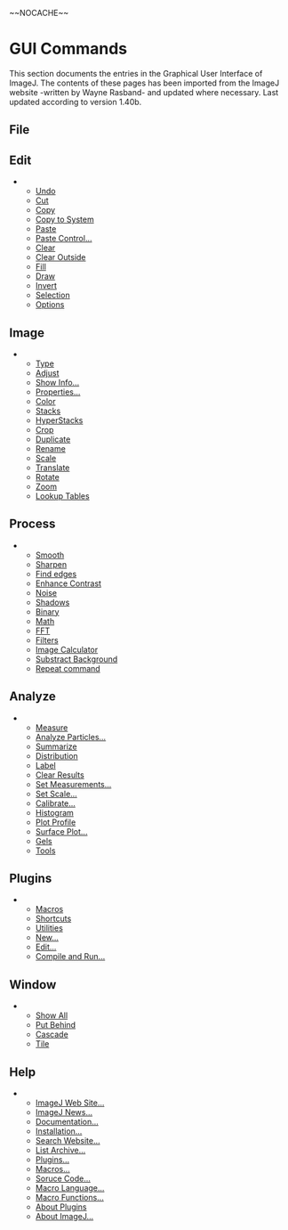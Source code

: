 ~~NOCACHE~~
= GUI Commands =

This section documents the entries in the Graphical User Interface of ImageJ. The contents of these pages has been imported from the ImageJ website -written by Wayne Rasband- and updated where necessary. Last updated according to version 1.40b.

== File ==

{{page>gui:file:new&amp;nofooter}}
{{page>gui:file:open&amp;nofooter}}
{{page>gui:file:open_next&amp;nofooter}}
{{page>gui:file:open_samples&amp;nofooter}}
{{page>gui:file:open_recent&amp;nofooter}}
{{page>gui:file:import&amp;nofooter}}
{{page>gui:file:close&amp;nofooter}}
{{page>gui:file:save&amp;nofooter}}
{{page>gui:file:save_as&amp;nofooter}}
{{page>gui:file:revert&amp;nofooter}}
{{page>gui:file:page_setup&amp;nofooter}}
{{page>gui:file:print&amp;nofooter}}
{{page>gui:file:quit&amp;nofooter}}

== Edit ==

** [[gui:edit:undo|Undo]]
** [[gui:edit:cut|Cut]]
** [[gui:edit:Copy|Copy]]
** [[gui:edit:copy_to_system|Copy to System]]
** [[gui:edit:paste|Paste]]
** [[gui:edit:paste_control|Paste Control...]]
** [[gui:edit:clear|Clear]]
** [[gui:edit:clear_outside|Clear Outside]]
** [[gui:edit:fill|Fill]]
** [[gui:edit:draw|Draw]]
** [[gui:edit:invert|Invert]]
** [[gui:edit:selection|Selection]]
** [[gui:edit:options|Options]]

== Image ==

** [[gui:image:type|Type]]
** [[gui:image:adjust|Adjust]]
** [[gui:image:show_info|Show Info...]]
** [[gui:image:properties|Properties...]]
** [[gui:image:color|Color]]
** [[gui:image:stacks|Stacks]]
** [[gui:image:hyperstacks|HyperStacks]]
** [[gui:image:crop|Crop]]
** [[gui:image:duplicate|Duplicate]]
** [[gui:image:rename|Rename]]
** [[gui:image:scale|Scale]]
** [[gui:image:translate|Translate]]
** [[gui:image:rotate|Rotate]]
** [[gui:image:zoom|Zoom]]
** [[gui:image:lookup_tables|Lookup Tables]]

== Process ==

** [[gui:process:smooth|Smooth]]
** [[gui:process:sharpen|Sharpen]]
** [[gui:process:find_edges|Find edges]]
** [[gui:process:enhance_contrast|Enhance Contrast]]
** [[gui:process:noise|Noise]]
** [[gui:process:shadows|Shadows]]
** [[gui:process:binary|Binary]]
** [[gui:process:math|Math]]
** [[gui:process:fft|FFT]]
** [[gui:process:filters|Filters]]
** [[gui:process:image_calculator|Image Calculator]]
** [[gui:process:subtract_background|Substract Background]]
** [[gui:process:repeat_command|Repeat command]]

== Analyze ==

** [[gui:analyze:measure|Measure]]
** [[gui:analyze:analyze_particles|Analyze Particles...]]
** [[gui:analyze:summarize|Summarize]]
** [[gui:analyze:distribution|Distribution]]
** [[gui:analyze:label|Label]]
** [[gui:analyze:clear_results|Clear Results]]
** [[gui:analyze:set_measurements|Set Measurements...]]
** [[gui:analyze:set_scale|Set Scale...]]
** [[gui:analyze:calibrate|Calibrate...]]
** [[gui:analyze:histogramme|Histogram]]
** [[gui:analyze:plot_profile|Plot Profile]]
** [[gui:analyze:surface_plot|Surface Plot...]]
** [[gui:analyze:gels|Gels]]
** [[gui:analyze:tools|Tools]]

== Plugins ==

** [[gui:plugins:macros|Macros]]
** [[gui:plugins:shortcuts|Shortcuts]]
** [[gui:plugins:utilities|Utilities]]
** [[gui:plugins:new|New...]]
** [[gui:plugins:edit|Edit...]]
** [[gui:plugins:compile_and_run|Compile and Run...]]

== Window ==

** [[gui:window:show_all|Show All]]
** [[gui:window:put_behind|Put Behind]]
** [[gui:window:cascade|Cascade]]
** [[gui:window:tile|Tile]]

== Help ==

** [[gui:help:imagej_web_site|ImageJ Web Site...]]
** [[gui:help:Imagej_news|ImageJ News...]]
** [[gui:help:documentation|Documentation...]]
** [[gui:help:installation|Installation...]]
** [[gui:help:search_website|Search Website...]]
** [[gui:help:list_archive|List Archive...]]
** [[gui:help:plugins|Plugins...]]
** [[gui:help:macros|Macros...]]
** [[gui:help:source_code|Soruce Code...]]
** [[gui:help:macro_language|Macro Language...]]
** [[gui:help:macro_functions|Macro Functions...]]
** [[gui:help:about_plugins|About Plugins]]
** [[gui:help:about_imagej|About ImageJ...]]


